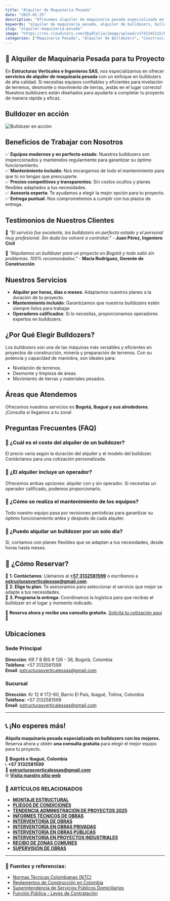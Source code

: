 ```yaml
---
title: "Alquiler de Maquinaria Pesada"  
date: "2025-02-25"  
description: "Ofrecemos alquiler de maquinaria pesada especializada en bulldozers. Equipos modernos, mantenimiento garantizado y precios competitivos. ¡Contáctanos hoy!"  
keywords: "alquiler de maquinaria pesada, alquiler de bulldozers, bulldozer en renta, maquinaria pesada para construcción, renta de bulldozers en Bogotá, alquiler de bulldozers en Ibagué, maquinaria pesada con mantenimiento, bulldozers modernos, precios de alquiler de bulldozers, construcción y maquinaria pesada"  
slug: "alquiler-maquinaria-pesada"  
image: "https://res.cloudinary.com/dby8lelja/image/upload/v1742245115/Estructuras%20Verticales%20e%20Ingenieros%20SAS/Imagenes%20Blog/buldozer3_b6gytg.webp"  
categories: ["Maquinaria Pesada", "Alquiler de Bulldozers", "Construcción"]  
---
```


## 🚜 Alquiler de Maquinaria Pesada para tu Proyecto

En **Estructuras Verticales e Ingenieros SAS**, nos especializamos en ofrecer **servicios de alquiler de maquinaria pesada** con un enfoque en bulldozers de alta calidad. Si necesitas equipos confiables y eficientes para nivelación de terrenos, desmonte o movimiento de tierras, ¡estás en el lugar correcto! Nuestros bulldozers están diseñados para ayudarte a completar tu proyecto de manera rápida y eficaz.
## Bulldozer en acción
![Bulldozer en acción](https://res.cloudinary.com/dby8lelja/image/upload/v1742245119/Estructuras%20Verticales%20e%20Ingenieros%20SAS/Imagenes%20Blog/buldozer8_j8x1cx.webp)

## Beneficios de Trabajar con Nosotros

✅ **Equipos modernos y en perfecto estado**: Nuestros bulldozers son inspeccionados y mantenidos regularmente para garantizar su óptimo funcionamiento.  
✅ **Mantenimiento incluido**: Nos encargamos de todo el mantenimiento para que tú no tengas que preocuparte.  
✅ **Precios competitivos y transparentes**: Sin costos ocultos y planes flexibles adaptados a tus necesidades.  
✅ **Asesoría experta**: Te ayudamos a elegir la mejor opción para tu proyecto.  
✅ **Entrega puntual**: Nos comprometemos a cumplir con tus plazos de entrega.  

## Testimonios de Nuestros Clientes

📢 *"El servicio fue excelente, los bulldozers en perfecto estado y el personal muy profesional. Sin duda los volveré a contratar."* - **Juan Pérez, Ingeniero Civil**

📢 *"Alquilamos un bulldozer para un proyecto en Bogotá y todo salió sin problemas. 100% recomendados."* - **María Rodríguez, Gerente de Construcción**

## Nuestros Servicios

- **Alquiler por horas, días o meses**: Adaptamos nuestros planes a la duración de tu proyecto.  
- **Mantenimiento incluido**: Garantizamos que nuestros bulldozers estén siempre listos para trabajar.  
- **Operadores calificados**: Si lo necesitas, proporcionamos operadores expertos en bulldozers.  

## ¿Por Qué Elegir Bulldozers?

Los bulldozers son una de las máquinas más versátiles y eficientes en proyectos de construcción, minería y preparación de terrenos. Con su potencia y capacidad de maniobra, son ideales para:

- Nivelación de terrenos.  
- Desmonte y limpieza de áreas.  
- Movimiento de tierras y materiales pesados.  

## Áreas que Atendemos

Ofrecemos nuestros servicios en **Bogotá, Ibagué y sus alrededores**. ¡Consulta si llegamos a tu zona!  

## Preguntas Frecuentes (FAQ)

### 📌 ¿Cuál es el costo del alquiler de un bulldozer?
El precio varía según la duración del alquiler y el modelo del bulldozer. Contáctanos para una cotización personalizada.

### 📌 ¿El alquiler incluye un operador?
Ofrecemos ambas opciones: alquiler con y sin operador. Si necesitas un operador calificado, podemos proporcionarlo.

### 📌 ¿Cómo se realiza el mantenimiento de los equipos?
Todo nuestro equipo pasa por revisiones periódicas para garantizar su óptimo funcionamiento antes y después de cada alquiler.

### 📌 ¿Puedo alquilar un bulldozer por un solo día?
Sí, contamos con planes flexibles que se adaptan a tus necesidades, desde horas hasta meses.

## 📌 ¿Cómo Reservar?

🔹 **1. Contáctanos**: Llámanos al **[+57 3132581599](tel:+573132581599)** o escríbenos a **[estructurasverticalessas@gmail.com](mailto:estructurasverticalessas@gmail.com)**.  
🔹 **2. Elige tu plan**: Te asesoramos para seleccionar el servicio que mejor se adapte a tus necesidades.  
🔹 **3. Programa la entrega**: Coordinamos la logística para que recibas el bulldozer en el lugar y momento indicado.  

📢 **Reserva ahora y recibe una consulta gratuita.** [Solicita tu cotización aquí](https://www.estructurasverticales.com/servicios/alquiler-de-maquinaria-pesada) 📩

## Ubicaciones

### Sede Principal
**Dirección**: KR 7 B BIS # 126 - 36, Bogotá, Colombia  
**Teléfono**: +57 3132581599  
**Email**: estructurasverticalessas@gmail.com  

### Sucursal
**Dirección**: Kr 12 # 172-60, Barrio El País, Ibagué, Tolima, Colombia  
**Teléfono**: +57 3132581599  
**Email**: estructurasverticalessas@gmail.com  

---

## 📞 ¡No esperes más!

**Alquila maquinaria pesada especializada en bulldozers con los mejores.** Reserva ahora y obtén **una consulta gratuita** para elegir el mejor equipo para tu proyecto. 

📍 **Bogotá e Ibagué, Colombia**  
📞 **+57 3132581599**  
📧 **estructurasverticalessas@gmail.com**  
🌐 **[Visita nuestro sitio web](https://www.estructurasverticales.com/)**


### 📌 ARTÍCULOS RELACIONADOS  

- **[MONTAJE ESTRUCTURAL](https://www.estructurasverticales.com/blog/montaje-estructural-construccion)**  
- **[PLIEGOS DE CONDICIONES](https://www.estructurasverticales.com/blog/elaboracion-pliegos-condiciones)**  
- **[TENDENCIA ADMINISTRACIÓN DE PROYECTOS 2025](https://www.estructurasverticales.com/blog/administracion-proyectos-construccion)**  
- **[INFORMES TÉCNICOS DE OBRAS](https://www.estructurasverticales.com/blog/informes-tecnicos-obras)**  
- **[INTERVENTORÍA DE OBRAS](https://www.estructurasverticales.com/blog/interventoria-obras-colombia)**  
- **[INTERVENTORÍA EN OBRAS PRIVADAS](https://www.estructurasverticales.com/blog/interventoria-obras-privadas)**  
- **[INTERVENTORÍA EN OBRAS PÚBLICAS](https://www.estructurasverticales.com/blog/interventoria-obras-publicas)**  
- **[INTERVENTORÍA EN PROYECTOS INDUSTRIALES](https://www.estructurasverticales.com/blog/interventoria-proyectos-industriales)**  
- **[RECIBO DE ZONAS COMUNES](https://www.estructurasverticales.com/blog/recibo-zonas-comunes-ph)**  
- **[SUPERVISIÓN DE OBRAS](https://www.estructurasverticales.com/blog/supervision-obras-construccion)**  

---

### 🔗 **Fuentes y referencias:**  

- [Normas Técnicas Colombianas (NTC)](https://www.icontec.org/)  
- [Reglamentos de Construcción en Colombia](https://www.minvivienda.gov.co/)  
- [Superintendencia de Servicios Públicos Domiciliarios](https://www.superservicios.gov.co/)  
- [Función Pública - Leyes de Contratación](https://www.funcionpublica.gov.co/)  